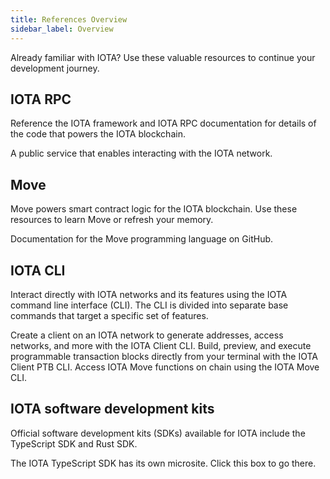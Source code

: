 ```yaml
---
title: References Overview
sidebar_label: Overview
---
```


Already familiar with IOTA? Use these valuable resources to continue your development journey.

## IOTA RPC

Reference the IOTA framework and IOTA RPC documentation for details of the code that powers the IOTA blockchain. 

<Cards>

<Card title="JSON-RPC" href="/references/iota-api">
A public service that enables interacting with the IOTA network.
</Card>
</Cards>

## Move

Move powers smart contract logic for the IOTA blockchain. Use these resources to learn Move or refresh your memory.

<Cards>
<Card title="IOTA framework" href="/references/framework"/>
<Card title="Move language" href="https://github.com/move-language/move/blob/main/language/documentation/book/src/introduction.md">
Documentation for the Move programming language on GitHub.
</Card>
</Cards>

## IOTA CLI

Interact directly with IOTA networks and its features using the IOTA command line interface (CLI). The CLI is divided into separate base commands that target a specific set of features.

<Cards>
<Card title="IOTA Client CLI" href="/references/cli/client">
Create a client on an IOTA network to generate addresses, access networks, and more with the IOTA Client CLI.
</Card>
<Card title="IOTA Client PTB CLI" href="/references/cli/ptb">
Build, preview, and execute programmable transaction blocks directly from your terminal with the IOTA Client PTB CLI.
</Card>
<Card title="IOTA Move CLI" href="/references/cli/move">
Access IOTA Move functions on chain using the IOTA Move CLI.
</Card>
</Cards>

## IOTA software development kits

Official software development kits (SDKs) available for IOTA include the TypeScript SDK and Rust SDK.

<Cards>
<Card title="IOTA TypeScript SDK" href="/ts-sdk/typescript">
The IOTA TypeScript SDK has its own microsite. Click this box to go there.
</Card>
<Card title="IOTA Rust SDK" href="/references/rust-sdk"/>
</Cards>
